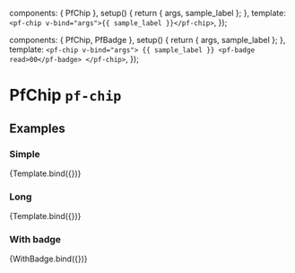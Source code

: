 

  components: { PfChip },
  setup() {
    return { args, sample_label };
  },
  template: `
    <pf-chip v-bind="args">{{ sample_label }}</pf-chip>
  `,
});

  components: { PfChip, PfBadge },
  setup() {
    return { args, sample_label };
  },
  template: `
    <pf-chip v-bind="args">
      {{ sample_label }}
      <pf-badge read>00</pf-badge>
    </pf-chip>
  `,
});


<Meta title="Components/Chip" component={PfChip} />

# PfChip `pf-chip`

## Examples

### Simple

<Canvas>
  <Story name="Simple" args={{
    sample_label: 'Chip',
  }}>
    {Template.bind({})}
  </Story>
</Canvas>

<ArgsTable story="Simple" />

### Long

<Canvas>
  <Story name="Long" args={{
    sample_label: 'Really long chip that goes on and on',
  }}>
    {Template.bind({})}
  </Story>
</Canvas>

### With badge

<Canvas>
  <Story name="With badge" args={{
    sample_label: 'Chip',
  }}>
    {WithBadge.bind({})}
  </Story>
</Canvas>
